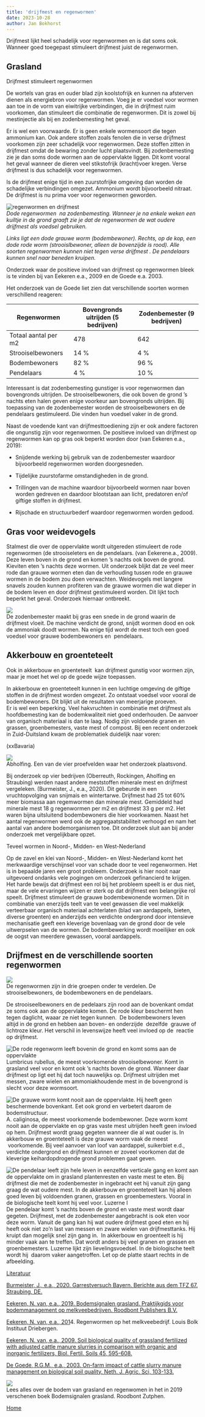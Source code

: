 ```yaml
---
title: 'drijfmest en regenwormen'
date: 2023-10-28
author: Jan Bokhorst
---
```



Drijfmest lijkt heel schadelijk voor regenwormen en is dat soms ook. Wanneer goed toegepast stimuleert drijfmest juist de regenwormen.   



## Grasland

  


Drijfmest stimuleert regenwormen

De wortels van gras en ouder blad zijn koolstofrijk en kunnen na afsterven dienen als energiebron voor regenwormen. Voeg je er voedsel voor wormen aan toe in de vorm van eiwitrijke verbindingen, die in drijfmest ruim voorkomen, dan stimuleert die combinatie de regenwormen. Dit is zowel bij mestinjectie als bij en zodenbemesting het geval.

  


Er is wel een voorwaarde. Er is geen enkele wormensoort die tegen ammonium kan. Ook andere stoffen zoals fenolen die in verse drijfmest voorkomen zijn zeer schadelijk voor regenwormen. Deze stoffen zitten in drijfmest omdat de bewaring zonder lucht plaatsvindt. Bij zodenbemesting zie je dan soms dode wormen aan de oppervlakte liggen. Dit komt vooral het geval wanneer de dieren veel stikstofrijk (kracht)voer kregen. Verse drijfmest is dus schadelijk voor regenwormen. 

Is de drijfmest enige tijd in een zuurstofrijke omgeving dan worden de schadelijke verbindingen omgezet. Ammonium wordt bijvoorbeeld nitraat. De drijfmest is nu prima voer voor regenwormen geworden. 


  
![regenwormen en drijfmest](../img/dode-2Bwormen-2Bna-2Bzodenbemesting-1920w.jpg)   
*Dode regenwormen  na zodenbemesting. Wanneer je na enkele weken een kuiltje in de grond graaft zie je dat de regenwormen de wat oudere drijfmest als voedsel gebruiken.*

  
*Links ligt een dode grauwe worm (bodembewoner). Rechts, op de kop, een dode rode worm (strooislbewoner, alleen de bovenzijde is rood). Alle soorten regenwormen kunnen niet tegen verse drijfmest . De pendelaars kunnen snel naar beneden kruipen.*

 

  


Onderzoek waar de positieve invloed van drijfmest op regenwormen bleek is te vinden bij van Eekeren e.a., 2009 en de Goede e.a. 2003.


Het onderzoek van de Goede liet zien dat verschillende soorten wormen verschillend reageren:


  

| Regenwormen | Bovengronds uitrijden (5 bedrijven) | Zodenbemester (9 bedrijven) |
| --- | --- | --- |
| Totaal aantal per m2 | 478 | 642 |
| Strooiselbewoners | 14 % | 4 % |
| Bodembewoners | 82 % | 96 % |
| Pendelaars | 4 % | 10 % |


Interessant is dat zodenbemesting gunstiger is voor regenwormen dan bovengronds uitrijden. De strooiselbewoners, die ook boven de grond 's nachts eten halen geven enige voorkeur aan bovengronds uitrijden. Bij toepassing van de zodenbemester worden de strooiselbewoners en de pendelaars gestimuleerd. Die vinden hun voedsel vaker in de grond.

Naast de voedende kant van drijfmesttoediening zijn er ook andere factoren die ongunstig zijn voor regenwormen. De positieve invloed van drijfmest op regenwormen kan op gras ook beperkt worden door (van Eekeren e.a., 2019):

  


- Snijdende werking bij gebruik van de zodenbemester waardoor bijvoorbeeld regenwormen worden doorgesneden.


- Tijdelijke zuurstofarme omstandigheden in de grond.


- Trillingen van de machine waardoor bijvoorbeeld wormen naar boven worden gedreven en daardoor blootstaan aan licht, predatoren en/of giftige stoffen in drijfmest.

- Rijschade en structuurbederf waardoor regenwormen worden gedood. 

  

## Gras voor weidevogels

Stalmest die over de oppervlakte wordt uitgereden stimuleert de rode regenwormen (de strooiseleters en de pendelaars. (van Eekerene.a., 2009). Deze leven boven in de grond en komen ’s nachts ook boven de grond. Kieviten eten ’s nachts deze wormen. Uit onderzoek blijkt dat ze veel meer rode dan grauwe wormen eten dan de verhouding tussen rode en grauwe wormen in de bodem zou doen verwachten. Weidevogels met langere snavels zouden kunnen profiteren van de grauwe wormen die wat dieper in de bodem leven en door drijfmest gestimuleerd worden. Dit lijkt toch beperkt het geval. Onderzoek hiernaar ontbreekt.

  

  
![](../img/400%20300drijfmest%20en%20regenwormen%20028-52522987-1920w.jpg)   
De zodenbemester maakt bij gras een snede in de grond waarin de drijfmest vloeit. De machine verdicht de grond, snijdt wormen dood en ook de ammoniak doodt wormen. Na enige tijd wordt de mest toch een goed voedsel voor grauwe bodembewoners en  pendelaars.

 

  


  


## Akkerbouw en groenteteelt

  


Ook in akkerbouw en groenteteelt  kan drijfmest gunstig voor wormen zijn, maar je moet het wel op de goede wijze toepassen.


In akkerbouw en groenteteelt kunnen in een luchtige omgeving de giftige stoffen in de drijfmest worden omgezet. Zo ontstaat voedsel voor vooral de bodembewoners. Dit blijkt uit de resultaten van meerjarige proeven.   
 Er is wel een beperking. Veel hakvruchten in combinatie met drijfmest als hoofdbemesting kan de bodemkwaliteit niet goed onderhouden. De aanvoer van organisch materiaal is dan te laag. Nodig zijn voldoende granen en grassen, groenbemesters, vaste mest of compost. Bij een recent onderzoek in Zuid-Duitsland kwam de problematiek duidelijk naar voren:

(xxBavaria)

  

  
![](../img/Proefveld%20Abholfing-1920w.JPG)   
Abholfing. Een van de vier proefvelden waar het onderzoek plaatsvond.

 

Bij onderzoek op vier bedrijven (Oberreuth, Rockingen, Aholfing en Straubing) werden naast andere meststoffen minerale mest en drijfmest vergeleken. (Burmeister, J., e.a., 2020). Dit gebeurde in een vruchtopvolging van snijmais en wintertarwe. Drijfmest had 25 tot 60% meer biomassa aan regemwormen dan minerale mest. Gemiddeld had minerale mest 18 g regenwormen per m2 en drijfmest 33 g per m2. Het waren bijna uitsluitend bodembewoners die hier voorkwamen. Naast het aantal regenwormen werd ook de aggregaatstabiliteit verhoogd en nam het aantal van andere bodemorganismen toe. Dit onderzoek sluit aan bij ander onderzoek met vergelijkbare opzet.


  

Teveel wormen in Noord-, Midden- en West-Nederland

Op de zavel en klei van Noord-, Midden- en West-Nederland komt het merkwaardige verschijnsel voor van schade door te veel regenwormen. Het is in bepaalde jaren een groot probleem. Onderzoek is hier nooit naar uitgevoerd ondanks vele pogingen om onderzoek gefinancierd te krijgen. Het harde bewijs dat drijfmest een rol bij het probleem speelt is er dus niet, maar de vele ervaringen wijzen er sterk op dat drijfmest een belangrijke rol speelt. Drijfmest stimuleert de grauwe bodembewonende wormen. Dit in combinatie van enerzijds teelt van te veel gewassen die veel makkelijk verteerbaar organisch materiaal achterlaten (blad van aardappels, bieten, diverse groenten) en anderzijds een verdichte ondergrond door intensieve mechanisatie geeft een kleverige bovenlaag van de grond door de vele uitwerpselen van de wormen. De bodembewerking wordt moeilijker en ook de oogst van meerdere gewassen, vooral aardappels.

  

  


## Drijfmest en de verschillende soorten regenwormen


  
![](../img/3%20groepen-1920w.JPG)   
De regenwormen zijn in drie groepen onder te verdelen. De strooiselbewoners, de bodembewoners en de pendelaars.

De strooiseelbewoners en de pedelaars zijn rood aan de bovenkant omdat ze soms ook aan de oppervlakte komen. De rode kleur beschermt hen tegen daglicht, waaar ze niet tegen kunnen.  De bodembewoners leven altijd in de grond en hebben aan boven- en onderzijde  dezelfde  grauwe of lichtroze kleur. Het verschil in levenswijze heeft veel invloed op de  reactie op drijfmest.

 

  
![De rode regenworm leeft bovenin de grond en komt soms aan de oppervlakte](1bce804b/dms3rep/multi/rubellus.jpg.webp)   
Lumbricus rubellus, de meest voorkomende strooiselbewoner. Komt in grasland veel voor en komt ook 's nachts boven de grond. Wanneer daar drijfmest op ligt eet hij dat toch nauwelijks op. Drijfmest uitrijden met messen, zware wielen en ammoniakhoudende mest in de bovengrond is slecht voor deze wormsoort.

 

  
![De grauwe worm komt nooit aan de oppervlakte. Hij heeft geen beschermende bovenkant. Eet ook grond en verbetert daarom de bodemstructuur.](1bce804b/dms3rep/multi/allolocal.jpg.webp)   
A. caliginosa, de meest voorkomende bodembewoner. Deze worm komt nooit aan de oppervlakte en op gras vaste mest uitrijden heeft geen invloed op hem. Drijfmest wordt graag gegeten wanneer die al wat ouder is. In akkerbouw en groenteteelt is deze grauwe worm vaak de meest  voorkomende. Bij veel aanvoer van loof van aardappel, suikerbiet e.d., verdichte ondergrond en drijfmest kunnen er zoveel voorkomen dat de kleverige keihardopdrogende grond problemen gaat geven. 

 

  
![De pendelaar leeft zijn hele leven in eenzelfde verticale gang en komt aan de oppervlakte om in grasland plantenresten en vaste mest te eten. Bij drijfmest die met de zodenbemester in ingebracht eet hij vanuit zijn gang graag de wat oudere mest. In de akkerbouw en groenteteelt kan hij alleen goed leven bij voldoenden granen, grassen en groenbemesters. Vooral in de biologische teelt komt hij veel voor. Luzerne l](1bce804b/dms3rep/multi/lumbterre.jpg.webp)   
De pendelaar komt 's nachts boven de grond en vaste mest wordt daar gegeten. Drijfmest, met de zodenbemester aangebracht is ook eten voor deze worm. Vanuit de gang kan hij wat oudere drijfmest goed eten en hij heeft ook niet zo'n last van messen en zware wielen van drijfmesttanks. Hij kruipt dan mogelijk snel zijn gang in.  In akkerbouw en groenteelt is hij minder vaak aan te treffen. Dat wordt anders bij veel granen en grassen en groenbemesters. Luzerne lijkt zijn lievelingsvoedsel. In de biologische teelt wordt hij  daarom vaker aangetroffen. Let op de platte staart rechts in de afbeelding.

 

[Literatuur](drijfmest-en-regenwormen.html#dm)

  


[Burmeister, J., e.a., 2020. Garrestversuch Bayern. Berichte aus dem TFZ 67. Straubing, DE.](drijfmest-en-regenwormen.html#dm)

  


[Eekeren, N. van, e.a., 2019. Bodemsignalen grasland. Praktijkgids voor bodemmanagement op melkveebedrijven. Roodbont Publishers B.V.](drijfmest-en-regenwormen.html#dm)

  


[Eekeren, N. van, e.a., 201](drijfmest-en-regenwormen.html#dm)4. Regenwormen op het melkveebedrijf. Louis Bolk Instituut Driebergen.

  


[Eekeren, N. van, e.a., 2009. Soil biological quality of grassland fertilized with adjusted cattle manure slurries in comparison with organic and inorganic fertilizers, Biol. Fertil. Soils 45, 595-608.](drijfmest-en-regenwormen.html#dm)

  


[De Goede, R.G.M., e.a., 2003. On-farm impact of cattle slurry manure management on biological soil quality. Neth. J. Agric. Sci, 103-133.](drijfmest-en-regenwormen.html#dm)

  

  
![](1bce804b/dms3rep/multi/zodenbemesting.webp)   
Lees alles over de bodem van grasland en regenwomen in het in 2019 verschenen boek Bodemsignalen grasland. Roodbont Zutphen. 

 

  


  


[Home](index.htm#dm)




